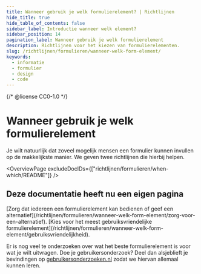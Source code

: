 ```yaml
---
title: Wanneer gebruik je welk formulierelement? | Richtlijnen
hide_title: true
hide_table_of_contents: false
sidebar_label: Introductie wanneer welk element?
sidebar_position: 14
pagination_label: Wanneer gebruik je welk formulierelement
description: Richtlijnen voor het kiezen van formulierelementen.
slug: /richtlijnen/formulieren/wanneer-welk-form-element/
keywords:
  - informatie
  - formulier
  - design
  - code
---
```


{/* @license CC0-1.0 */}


# Wanneer gebruik je welk formulierelement

Je wilt natuurlijk dat zoveel mogelijk mensen een formulier kunnen invullen op de makkelijkste manier. We geven twee richtlijnen die hierbij helpen.

<OverviewPage excludeDocIDs={["richtlijnen/formulieren/when-which/README"]} />

## Deze documentatie heeft nu een eigen pagina

<FragmentRedirect id="zorg-dat-iedereen-een-formulierelement-kan-bedienen-of-geef-een-alternatief">
  [Zorg dat iedereen een formulierelement kan bedienen of geef een
  alternatief](/richtlijnen/formulieren/wanneer-welk-form-element/zorg-voor-een-alternatief).
</FragmentRedirect>
<FragmentRedirect id="kies-voor-het-meest-gebruiksvriendelijke-formulierelement">
  [Kies voor het meest gebruiksvriendelijke
  formulierelement](/richtlijnen/formulieren/wanneer-welk-form-element/gebruiksvriendelijkheid).
</FragmentRedirect>

Er is nog veel te onderzoeken over wat het beste formulierelement is voor wat je wilt uitvragen. Doe je gebruikersonderzoek? Deel dan alsjeblieft je bevindingen op [gebruikersonderzoeken.nl](http://gebruikersonderzoeken.nl/) zodat we hiervan allemaal kunnen leren.

<FormFooterInfo />
